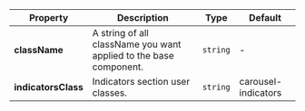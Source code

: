 | Property | Description | Type | Default |
| --- | --- | --- | --- |
| **className** | A string of all className you want applied to the base component. | `string` | - |
| **indicatorsClass** | Indicators section user classes. | `string` | carousel-indicators |
